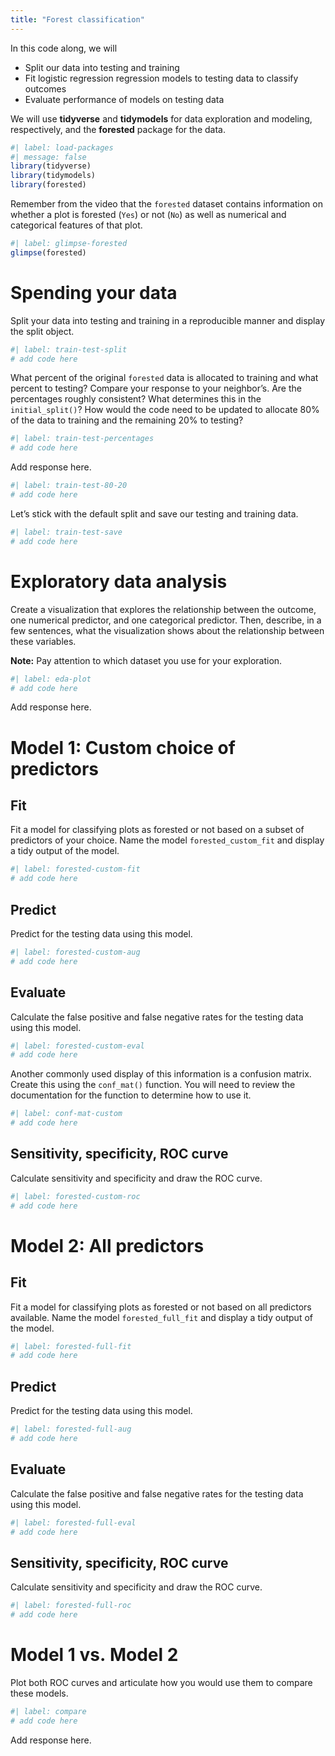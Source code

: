 ```yaml
---
title: "Forest classification"
---
```


In this code along, we will

-   Split our data into testing and training
-   Fit logistic regression regression models to testing data to classify outcomes
-   Evaluate performance of models on testing data

We will use **tidyverse** and **tidymodels** for data exploration and modeling, respectively, and the **forested** package for the data.

```r
#| label: load-packages
#| message: false
library(tidyverse)
library(tidymodels)
library(forested)
```

Remember from the video that the `forested` dataset contains information on whether a plot is forested (`Yes`) or not (`No`) as well as numerical and categorical features of that plot.

```r
#| label: glimpse-forested
glimpse(forested)
```

# Spending your data

Split your data into testing and training in a reproducible manner and display the split object.

```r
#| label: train-test-split
# add code here
```

What percent of the original `forested` data is allocated to training and what percent to testing?
Compare your response to your neighbor's.
Are the percentages roughly consistent?
What determines this in the `initial_split()`?
How would the code need to be updated to allocate 80% of the data to training and the remaining 20% to testing?

```r
#| label: train-test-percentages
# add code here
```

Add response here.

```r
#| label: train-test-80-20
# add code here
```

Let's stick with the default split and save our testing and training data.

```r
#| label: train-test-save
# add code here
```

# Exploratory data analysis

Create a visualization that explores the relationship between the outcome, one numerical predictor, and one categorical predictor.
Then, describe, in a few sentences, what the visualization shows about the relationship between these variables.

**Note:** Pay attention to which dataset you use for your exploration.

```r
#| label: eda-plot
# add code here
```

Add response here.

# Model 1: Custom choice of predictors

## Fit

Fit a model for classifying plots as forested or not based on a subset of predictors of your choice.
Name the model `forested_custom_fit` and display a tidy output of the model.

```r
#| label: forested-custom-fit
# add code here
```

## Predict

Predict for the testing data using this model.

```r
#| label: forested-custom-aug
# add code here
```

## Evaluate

Calculate the false positive and false negative rates for the testing data using this model.

```r
#| label: forested-custom-eval
# add code here
```

Another commonly used display of this information is a confusion matrix.
Create this using the `conf_mat()` function.
You will need to review the documentation for the function to determine how to use it.

```r
#| label: conf-mat-custom
# add code here
```

## Sensitivity, specificity, ROC curve

Calculate sensitivity and specificity and draw the ROC curve.

```r
#| label: forested-custom-roc
# add code here
```

# Model 2: All predictors

## Fit

Fit a model for classifying plots as forested or not based on all predictors available.
Name the model `forested_full_fit` and display a tidy output of the model.

```r
#| label: forested-full-fit
# add code here
```

## Predict

Predict for the testing data using this model.

```r
#| label: forested-full-aug
# add code here
```

## Evaluate

Calculate the false positive and false negative rates for the testing data using this model.

```r
#| label: forested-full-eval
# add code here
```

## Sensitivity, specificity, ROC curve

Calculate sensitivity and specificity and draw the ROC curve.

```r
#| label: forested-full-roc
# add code here
```

# Model 1 vs. Model 2

Plot both ROC curves and articulate how you would use them to compare these models.

```r
#| label: compare
# add code here
```

Add response here.
